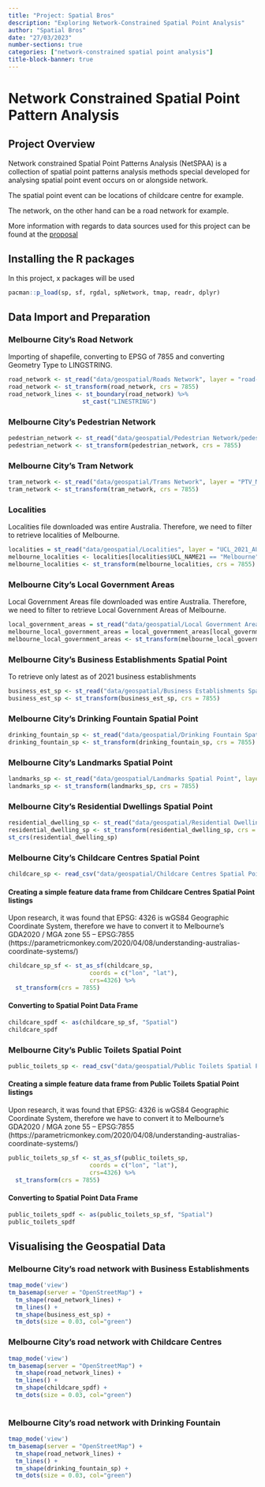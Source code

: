 ```yaml
---
title: "Project: Spatial Bros"
description: "Exploring Network-Constrained Spatial Point Analysis"
author: "Spatial Bros"
date: "27/03/2023"
number-sections: true
categories: ["network-constrained spatial point analysis"]
title-block-banner: true
---
```


# Network Constrained Spatial Point Pattern Analysis

## Project Overview

Network constrained Spatial Point Patterns Analysis (NetSPAA) is a collection of spatial point patterns analysis methods special developed for analysing spatial point event occurs on or alongside network.

The spatial point event can be locations of childcare centre for example.

The network, on the other hand can be a road network for example.

More information with regards to data sources used for this project can be found at the [proposal](https://spatialbros.netlify.app/proposal.html#data-sources)

## Installing the R packages

In this project, x packages will be used

```r
pacman::p_load(sp, sf, rgdal, spNetwork, tmap, readr, dplyr)
```

## Data Import and Preparation

### Melbourne City's Road Network

Importing of shapefile, converting to EPSG of 7855 and converting Geometry Type to LINGSTRING.

```r
road_network <- st_read("data/geospatial/Roads Network", layer = "road-corridors")
road_network <- st_transform(road_network, crs = 7855)
road_network_lines <- st_boundary(road_network) %>% 
                     st_cast("LINESTRING")
```

### Melbourne City's Pedestrian Network

```r
pedestrian_network <- st_read("data/geospatial/Pedestrian Network/pedestrian-network.geojson")
pedestrian_network <- st_transform(pedestrian_network, crs = 7855)
```

### Melbourne City's Tram Network

```r
tram_network <- st_read("data/geospatial/Trams Network", layer = "PTV_METRO_TRAM_ROUTE")
tram_network <- st_transform(tram_network, crs = 7855)
```

### Localities

Localities file downloaded was entire Australia. Therefore, we need to filter to retrieve localities of Melbourne.

```r
localities = st_read("data/geospatial/Localities", layer = "UCL_2021_AUST_GDA2020") 
melbourne_localities <- localities[localities$UCL_NAME21 == "Melbourne", ]
melbourne_localities <- st_transform(melbourne_localities, crs = 7855)
```

### Melbourne City's Local Government Areas

Local Government Areas file downloaded was entire Australia. Therefore, we need to filter to retrieve Local Government Areas of Melbourne.

```r
local_government_areas = st_read("data/geospatial/Local Government Areas", layer = "LGA_2022_AUST_GDA2020")
melbourne_local_government_areas = local_government_areas[local_government_areas$LGA_NAME22 == "Melbourne",]
melbourne_local_government_areas <- st_transform(melbourne_local_government_areas, crs = 7855)
```

### Melbourne City's Business Establishments Spatial Point

To retrieve only latest as of 2021 business establishments

```r
business_est_sp <- st_read("data/geospatial/Business Establishments Spatial Point/business-establishments-with-address-and-industry-classification.geojson") %>% filter(census_year == "2021")
business_est_sp <- st_transform(business_est_sp, crs = 7855) 
```

### Melbourne City's Drinking Fountain Spatial Point

```r
drinking_fountain_sp <- st_read("data/geospatial/Drinking Fountain Spatial Point", layer = "drinking-fountains")
drinking_fountain_sp <- st_transform(drinking_fountain_sp, crs = 7855)
```

### Melbourne City's Landmarks Spatial Point

```r
landmarks_sp <- st_read("data/geospatial/Landmarks Spatial Point", layer = "landmarks-and-places-of-interest-including-schools-theatres-health-services-spor")
landmarks_sp <- st_transform(landmarks_sp, crs = 7855)
```


### Melbourne City's Residential Dwellings Spatial Point

```r
residential_dwelling_sp <- st_read("data/geospatial/Residential Dwellings Spatial Point/residential-dwellings.geojson")
residential_dwelling_sp <- st_transform(residential_dwelling_sp, crs = 7855)
st_crs(residential_dwelling_sp)
```

### Melbourne City's Childcare Centres Spatial Point

```r
childcare_sp <- read_csv("data/geospatial/Childcare Centres Spatial Point/childcare-centres.csv")

```

#### Creating a simple feature data frame from Childcare Centres Spatial Point listings

Upon research, it was found that EPSG: 4326 is wGS84 Geographic Coordinate System, therefore we have to convert it to Melbourne's
GDA2020 / MGA zone 55 – EPSG:7855 (https://parametricmonkey.com/2020/04/08/understanding-australias-coordinate-systems/)

```r
childcare_sp_sf <- st_as_sf(childcare_sp, 
                       coords = c("lon", "lat"),
                       crs=4326) %>%
  st_transform(crs = 7855)
```

#### Converting to Spatial Point Data Frame

```r
childcare_spdf <- as(childcare_sp_sf, "Spatial")
childcare_spdf
```

### Melbourne City's Public Toilets Spatial Point 

```r
public_toilets_sp <- read_csv("data/geospatial/Public Toilets Spatial Point/public-toilets.csv")
```

#### Creating a simple feature data frame from Public Toilets Spatial Point listings

Upon research, it was found that EPSG: 4326 is wGS84 Geographic Coordinate System, therefore we have to convert it to Melbourne's
GDA2020 / MGA zone 55 – EPSG:7855 (https://parametricmonkey.com/2020/04/08/understanding-australias-coordinate-systems/)

```r
public_toilets_sp_sf <- st_as_sf(public_toilets_sp, 
                       coords = c("lon", "lat"),
                       crs=4326) %>%
  st_transform(crs = 7855)
```

#### Converting to Spatial Point Data Frame

```r
public_toilets_spdf <- as(public_toilets_sp_sf, "Spatial")
public_toilets_spdf
```

## Visualising the Geospatial Data

### Melbourne City's road network with Business Establishments

```r
tmap_mode('view')
tm_basemap(server = "OpenStreetMap") +
  tm_shape(road_network_lines) +
  tm_lines() +
  tm_shape(business_est_sp) +
  tm_dots(size = 0.03, col="green")

```

### Melbourne City's road network with Childcare Centres

```r
tmap_mode('view')
tm_basemap(server = "OpenStreetMap") +
  tm_shape(road_network_lines) +
  tm_lines() +
  tm_shape(childcare_spdf) + 
  tm_dots(size = 0.03, col="green")
  
```

### Melbourne City's road network with Drinking Fountain

```r
tmap_mode('view')
tm_basemap(server = "OpenStreetMap") +
  tm_shape(road_network_lines) +
  tm_lines() +
  tm_shape(drinking_fountain_sp) + 
  tm_dots(size = 0.03, col="green")
```


<!-- ### Melbourne City's road network with Landmarks -->

<!-- ```{r} -->
<!-- tmap_mode('view') -->
<!-- tm_basemap(server = "OpenStreetMap") + -->
<!--   tm_shape(road_network_lines) + -->
<!--   tm_lines() + -->
<!--   tm_shape(landmarks_sp) +  -->
<!--   tm_dots(size = 0.03, col="green") -->
<!-- ``` -->

<!-- ### Melbourne City's road network with Public Toilets -->

<!-- ```{r} -->
<!-- tmap_mode('view') -->
<!-- tm_basemap(server = "OpenStreetMap") + -->
<!--   tm_shape(road_network_lines) + -->
<!--   tm_lines() + -->
<!--   tm_shape(public_toilets_spdf) + -->
<!--   tm_dots(size = 0.03, col="green") -->
<!-- ``` -->

<!-- ### Melbourne City's road network with Residential Dwellings -->

<!-- ```{r} -->
<!-- tmap_mode('view') -->
<!-- tm_basemap(server = "OpenStreetMap") + -->
<!--   tm_shape(road_network_lines) + -->
<!--   tm_lines() + -->
<!--   tm_shape(residential_dwelling_sp) + -->
<!--   tm_dots(size = 0.03, col="green") -->
<!-- ``` -->

<!-- ### Melbourne pedestrian network with childcare centre -->

<!-- ```{r} -->
<!-- tmap_mode('view') -->
<!-- tm_basemap(server = "OpenStreetMap") + -->
<!-- tm_shape(childcare_spdf) +  -->
<!--   tm_dots(size = 0.1, col="green") +  -->
<!--   tm_shape(pedestrian_network) + -->
<!--   tm_lines() -->
<!-- ``` -->